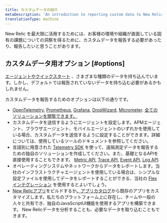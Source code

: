 ```yaml
---
title: カスタムデータの紹介
metaDescription: 'An introduction to reporting custom data to New Relic: why you''d want to do that, and how to start.'
translationType: machine
---
```


New Relic を最大限に活用するためには、お客様の環境や組織が直面している固有の課題についての洞察を得るために、カスタムデータを報告する必要があったり、報告したいと思うことがあります。

## カスタムデータ用オプション [#options]

[エージェントやクイックスタート](https://newrelic.com/instant-observability) 、さまざまな種類のデータを持ち込んでいます。しかし、デフォルトでは報告されていないデータを持ち込む必要があるかもしれません。

カスタムデータを報告するためのオプションは以下の通りです。

* [OpenTelemetry](/docs/more-integrations/open-source-telemetry-integrations/opentelemetry/introduction-opentelemetry-new-relic), [Prometheus](/docs/infrastructure/prometheus-integrations/get-started/send-prometheus-metric-data-new-relic), [Grafana](/docs/more-integrations/grafana-integrations/get-started/grafana-support-prometheus-promql), [DropWizard](/docs/more-integrations/open-source-telemetry-integrations/dropwizard/dropwizard-reporter), [Micrometer](/docs/more-integrations/open-source-telemetry-integrations/micrometer/micrometer-metrics-registry). [全てのソリューションを閲覧できます。](https://newrelic.com/instant-observability)
* カスタムデータを送信するようにエージェントを設定します。APMエージェント、ブラウザエージェント、モバイルエージェントのいずれかを使用している場合、カスタムデータを送信するように設定することができます。詳細については、使用しているツールのドキュメントを参照してください。
* 言語別に用意された [Telemetry SDK](/docs/telemetry-data-platform/ingest-manage-data/ingest-apis/telemetry-sdks-report-custom-telemetry-data) を使って、遠隔測定データを報告するための独自のソリューションを作成してください。また、基礎となるAPIを直接使用することもできます。 [Metric API](/docs/telemetry-data-platform/ingest-manage-data/ingest-apis/introduction-metric-api), [Trace API](/docs/distributed-tracing/trace-api/introduction-trace-api), [Event API](/docs/telemetry-data-platform/ingest-manage-data/ingest-apis/introduction-event-api), [Log API](/docs/logs/log-management/log-api/introduction-log-api).
* オペレーティングシステムやネットワークからデータをレポートします。当社のインフラストラクチャエージェントを使用している場合は、シンプルな設定ファイルを使用してデータをレポートすることができる、当社の [Flex インテグレーション](/docs/integrations/host-integrations/host-integrations-list/flex-integration-tool-build-your-own-integration) を使用するとよいでしょう。
* [New Relicアプリ](/docs/new-relic-one/use-new-relic-one/build-new-relic-one/new-relic-one-build-your-own-custom-new-relic-one-application)をビルドするか[、アプリカタログ](https://opensource.newrelic.com/nerdpacks)から既存のアプリをカスタマイズします。私たちのプラットフォーム上に存在し、チームや一般の人々と共有でき、独自のJavaScriptUI機能を使用するアプリを構築できます。 New Relicデータを分析することも、必要なデータを取り込むこともできます。
